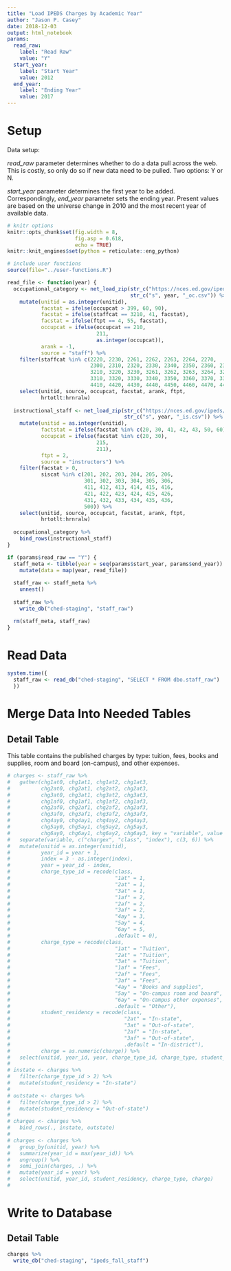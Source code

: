 ```yaml
---
title: "Load IPEDS Charges by Academic Year"
author: "Jason P. Casey"
date: 2018-12-03
output: html_notebook
params:
  read_raw:
    label: "Read Raw"
    value: "Y"
  start_year:
    label: "Start Year"
    value: 2012
  end_year:
    label: "Ending Year"
    value: 2017
---
```


# Setup

Data setup:

_read_raw_ parameter determines whether to do a data pull across the web.  This is costly, so only do so if new data need to be pulled.  Two options: Y or N.

_start_year_ parameter determines the first year to be added.  Correspondingly,
_end_year_ parameter sets the ending year.  Present values are based on the universe change in 2010 and the most recent year of available data.

```r
# knitr options
knitr::opts_chunk$set(fig.width = 8,
                      fig.asp = 0.618,
                      echo = TRUE)
knitr::knit_engines$set(python = reticulate::eng_python)

# include user functions
source(file="../user-functions.R")

read_file <- function(year) {
  occupational_category <- net_load_zip(str_c("https://nces.ed.gov/ipeds/datacenter/data/s", year, "_oc.zip"),
                                        str_c("s", year, "_oc.csv")) %>%
    mutate(unitid = as.integer(unitid),
           facstat = ifelse(occupcat > 399, 60, 90),
           facstat = ifelse(staffcat == 3210, 41, facstat),
           facstat = ifelse(ftpt == 4, 55, facstat),
           occupcat = ifelse(occupcat == 210,
                             211,
                             as.integer(occupcat)),
           arank = -1,
           source = "staff") %>%
    filter(staffcat %in% c(2220, 2230, 2261, 2262, 2263, 2264, 2270,
                           2300, 2310, 2320, 2330, 2340, 2350, 2360, 2370, 2380, 2390,
                           3210, 3220, 3230, 3261, 3262, 3263, 3264, 3270, 
                           3310, 3320, 3330, 3340, 3350, 3360, 3370, 3380, 3390,
                           4410, 4420, 4430, 4440, 4450, 4460, 4470, 4480)) %>%
    select(unitid, source, occupcat, facstat, arank, ftpt,
           hrtotlt:hrnralw)
  
  instructional_staff <- net_load_zip(str_c("https://nces.ed.gov/ipeds/datacenter/data/s", year, "_is.zip"),
                                      str_c("s", year, "_is.csv")) %>%
    mutate(unitid = as.integer(unitid),
           factstat = ifelse(facstat %in% c(20, 30, 41, 42, 43, 50, 60), as.integer(facstat), 0),
           occupcat = ifelse(facstat %in% c(20, 30),
                             215,
                             211),
           ftpt = 2,
           source = "instructors") %>%
    filter(facstat > 0,
           siscat %in% c(201, 202, 203, 204, 205, 206, 
                         301, 302, 303, 304, 305, 306, 
                         411, 412, 413, 414, 415, 416, 
                         421, 422, 423, 424, 425, 426,
                         431, 432, 433, 434, 435, 436,
                         500)) %>%
    select(unitid, source, occupcat, facstat, arank, ftpt,
           hrtotlt:hrnralw)
  
  occupational_category %>%
    bind_rows(instructional_staff)
}

if (params$read_raw == "Y") {
  staff_meta <- tibble(year = seq(params$start_year, params$end_year)) %>%
    mutate(data = map(year, read_file))
  
  staff_raw <- staff_meta %>%
    unnest()
  
  staff_raw %>%
    write_db("ched-staging", "staff_raw")

  rm(staff_meta, staff_raw)
}

```

# Read Data

```r
system.time({
  staff_raw <- read_db("ched-staging", "SELECT * FROM dbo.staff_raw")
  })
```

# Merge Data Into Needed Tables

## Detail Table

This table contains the published charges by type: tuition, fees, books and supplies, room and board (on-campus), and other expenses.

```r
# charges <- staff_raw %>%
#   gather(chg1at0, chg1at1, chg1at2, chg1at3,
#          chg2at0, chg2at1, chg2at2, chg2at3,
#          chg3at0, chg3at1, chg3at2, chg3at3,
#          chg1af0, chg1af1, chg1af2, chg1af3,
#          chg2af0, chg2af1, chg2af2, chg2af3,
#          chg3af0, chg3af1, chg3af2, chg3af3,
#          chg4ay0, chg4ay1, chg4ay2, chg4ay3,
#          chg5ay0, chg5ay1, chg5ay2, chg5ay3,
#          chg6ay0, chg6ay1, chg6ay2, chg6ay3, key = "variable", value = "charge") %>%
#   separate(variable, c("chargex", "class", "index"), c(3, 6)) %>%
#   mutate(unitid = as.integer(unitid),
#          year_id = year + 1,
#          index = 3 - as.integer(index),
#          year = year_id - index,
#          charge_type_id = recode(class,
#                                  "1at" = 1,
#                                  "2at" = 1,
#                                  "3at" = 1,
#                                  "1af" = 2,
#                                  "2af" = 2,
#                                  "3af" = 2,
#                                  "4ay" = 3,
#                                  "5ay" = 4,
#                                  "6ay" = 5,
#                                  .default = 0),
#          charge_type = recode(class,
#                                  "1at" = "Tuition",
#                                  "2at" = "Tuition",
#                                  "3at" = "Tuition",
#                                  "1af" = "Fees",
#                                  "2af" = "Fees",
#                                  "3af" = "Fees",
#                                  "4ay" = "Books and supplies",
#                                  "5ay" = "On-campus room and board",
#                                  "6ay" = "On-campus other expenses",
#                                  .default = "Other"),
#          student_residency = recode(class,
#                                     "2at" = "In-state",
#                                     "3at" = "Out-of-state",
#                                     "2af" = "In-state",
#                                     "3af" = "Out-of-state",
#                                     .default = "In-district"),
#          charge = as.numeric(charge)) %>%
#   select(unitid, year_id, year, charge_type_id, charge_type, student_residency, charge)
# 
# instate <- charges %>%
#   filter(charge_type_id > 2) %>%
#   mutate(student_residency = "In-state")
# 
# outstate <- charges %>%
#   filter(charge_type_id > 2) %>%
#   mutate(student_residency = "Out-of-state")
#   
# charges <- charges %>%
#   bind_rows(., instate, outstate)
# 
# charges <- charges %>%
#   group_by(unitid, year) %>%
#   summarize(year_id = max(year_id)) %>%
#   ungroup() %>%
#   semi_join(charges, .) %>%
#   mutate(year_id = year) %>%
#   select(unitid, year_id, student_residency, charge_type, charge)
# 

```

# Write to Database

## Detail Table

```r
charges %>%
  write_db("ched-staging", "ipeds_fall_staff")
```

